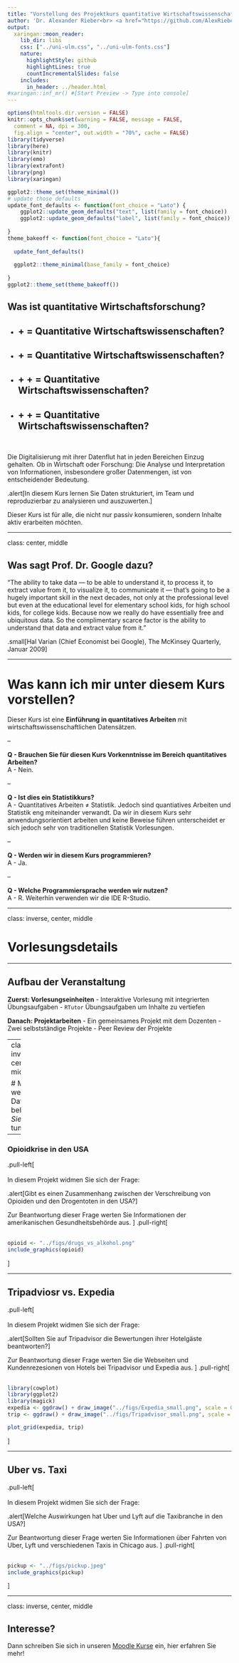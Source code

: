 ```yaml
---
title: "Vorstellung des Projektkurs quantitative Wirtschaftswissenschaften"
author: 'Dr. Alexander Rieber<br> <a href="https://github.com/AlexRieber"><i class="fa fa-github fa-fw"></i>&nbsp; AlexRieber</a><br> <a href="mailto:alexander.rieber@uni-ulm.de"><i class="fa fa-paper-plane fa-fw"></i>&nbsp; alexander.rieber@uni-ulm.de</a><br>'
output:
  xaringan::moon_reader:
    lib_dir: libs
    css: ["../uni-ulm.css", "../uni-ulm-fonts.css"]
    nature:
      highlightStyle: github
      highlightLines: true
      countIncrementalSlides: false
    includes:
      in_header: ../header.html 
#xaringan::inf_mr() #[Start Preview -> Type into console]
---
```


```r
options(htmltools.dir.version = FALSE)
knitr::opts_chunk$set(warning = FALSE, message = FALSE, 
  comment = NA, dpi = 300,
  fig.align = "center", out.width = "70%", cache = FALSE)
library(tidyverse)
library(here)
library(knitr)
library(emo)
library(extrafont)
library(png) 
library(xaringan)

ggplot2::theme_set(theme_minimal())
# update those defaults
update_font_defaults <- function(font_choice = "Lato") {
    ggplot2::update_geom_defaults("text", list(family = font_choice))
    ggplot2::update_geom_defaults("label", list(family = font_choice))
    
}
theme_bakeoff <- function(font_choice = "Lato"){ 
  
  update_font_defaults()
  
  ggplot2::theme_minimal(base_family = font_choice)
  
}
ggplot2::theme_set(theme_bakeoff())
```

## Was ist quantitative Wirtschaftsforschung?

- <i class="fa fa-database fa"></i> + <i class="fa fa-flask fa"></i> = Quantitative Wirtschaftswissenschaften?
--

- <i class="fa fa-database fa"></i> + <i class="fa fa-code fa"></i> = Quantitative Wirtschaftswissenschaften?
--

- <i class="fa fa-database fa"></i> + <i class="fa fa-user fa"></i> + <i class="fa fa-code fa"></i> = Quantitative Wirtschaftswissenschaften?
--

- <i class="fa fa-database fa"></i> + <i class="fa fa-users fa"></i> + <i class="fa fa-code fa"></i> = Quantitative Wirtschaftswissenschaften?
--

<br>

Die Digitalisierung mit ihrer Datenflut hat in jeden Bereichen Einzug gehalten. 
Ob in Wirtschaft oder Forschung: Die Analyse und Interpretation von Informationen, insbesondere großer Datenmengen, ist von entscheidender Bedeutung.

.alert[In diesem Kurs lernen Sie Daten strukturiert, im Team und reproduzierbar zu analysieren und auszuwerten.]

Dieser Kurs ist für alle, die nicht nur passiv konsumieren, sondern Inhalte aktiv erarbeiten möchten.

---

class: center, middle

## Was sagt Prof. Dr. Google dazu?

"The ability to take data — to be able to understand it, to process it, to extract value from it, to visualize it, to communicate it — that’s going to be a hugely important skill in the next decades, not only at the professional level but even at the educational level for elementary school kids, for high school kids, for college kids. Because now we really do have essentially free and ubiquitous data. So the complimentary scarce factor is the ability to understand that data and extract value from it."

.small[Hal Varian (Chief Economist bei Google), The McKinsey Quarterly, Januar 2009]

---

# Was kann ich mir unter diesem Kurs vorstellen?

Dieser Kurs ist eine **Einführung in quantitatives Arbeiten** mit wirtschaftswissenschaftlichen Datensätzen. 

--

**Q - Brauchen Sie für diesen Kurs Vorkenntnisse im Bereich quantitatives Arbeiten?**  
A - Nein.

--

**Q - Ist dies ein Statistikkurs?**  
A - Quantitatives Arbeiten $\ne$ Statistik. Jedoch sind quantiatives Arbeiten und Statistik eng miteinander verwandt. Da wir in diesem Kurs sehr anwendungsorientiert arbeiten und keine Beweise führen unterscheidet er sich jedoch sehr von traditionellen Statistik Vorlesungen.

--

**Q - Werden wir in diesem Kurs programmieren?**   
A - Ja.

--

**Q - Welche Programmiersprache werden wir nutzen?**  
A - R. Weiterhin verwenden wir die IDE R-Studio.


---


class: inverse, center, middle

# Vorlesungsdetails

---

## Aufbau der Veranstaltung

**Zuerst: Vorlesungseinheiten**
- Interaktive Vorlesung mit integrierten Übungsaufgaben
- `RTutor` Übungsaufgaben um Inhalte zu vertiefen

**Danach: Projektarbeiten**
- Ein gemeinsames Projekt mit dem Dozenten
- Zwei selbstständige Projekte
- Peer Review der Projekte

---
class: inverse, center, middle

# Mit welchen Daten bekommen _Sie_ es zu tun?

---

### Opioidkrise in den USA

.pull-left[
<br><br>
In diesem Projekt widmen Sie sich der Frage:

.alert[Gibt es einen Zusammenhang zwischen der Verschreibung von Opioiden und den Drogentoten in den USA?]

Zur Beantwortung dieser Frage werten Sie Informationen der amerikanischen Gesundheitsbehörde aus.
]
.pull-right[
<br><br>
```r
opioid <- "../figs/drugs_vs_alkohol.png"
include_graphics(opioid)
```
]

---

## Tripadviosr vs. Expedia

.pull-left[
<br><br>
In diesem Projekt widmen Sie sich der Frage:

.alert[Sollten Sie auf Tripadvisor die Bewertungen ihrer Hotelgäste beantworten?]

Zur Beantwortung dieser Frage werten Sie die Webseiten und Kundenrezesionen von Hotels bei Tripadvisor und Expedia aus.
]
.pull-right[
<br><br>
```r
library(cowplot)
library(ggplot2)
library(magick)
expedia <- ggdraw() + draw_image("../figs/Expedia_small.png", scale = 0.9)
trip <- ggdraw() + draw_image("../figs/Tripadvisor_small.png", scale = 0.9)

plot_grid(expedia, trip)
```
]

---

## Uber vs. Taxi

.pull-left[
<br><br>
In diesem Projekt widmen Sie sich der Frage:

.alert[Welche Auswirkungen hat Uber und Lyft auf die Taxibranche in den USA?]

Zur Beantwortung dieser Frage werten Sie Informationen über Fahrten von Uber, Lyft und verschiedenen Taxis in Chicago aus.
]
.pull-right[
<br><br>
```r
pickup <- "../figs/pickup.jpeg"
include_graphics(pickup)
```
]

---

class: inverse, center, middle

## Interesse?

Dann schreiben Sie sich in unseren [Moodle Kurse](https://moodle.uni-ulm.de/course/view.php?id=14251) ein, hier erfahren Sie mehr!

